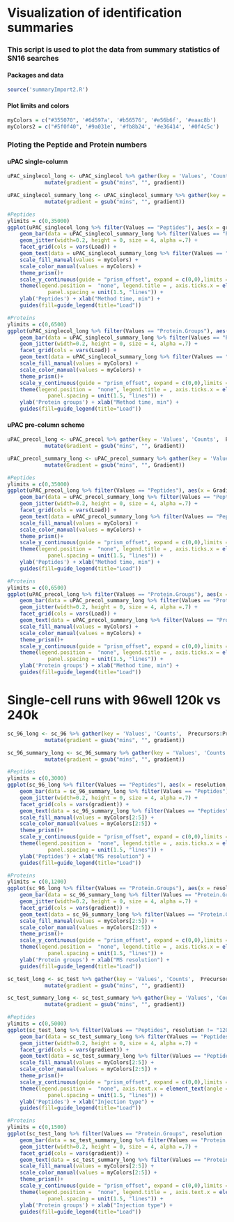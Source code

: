 # Visualization of identification summaries

### This script is used to plot the data from summary statistics of SN16 searches 

#### Packages and data
```r
source('summaryImport2.R')
```

#### Plot limits and colors 
```r
myColors = c("#355070", '#6d597a', '#b56576', '#e56b6f', '#eaac8b')
myColors2 = c("#5f0f40", '#9a031e', '#fb8b24', '#e36414', '#0f4c5c')
```
### Ploting the Peptide and Protein numbers 

#### uPAC single-column
```r

uPAC_singlecol_long <- uPAC_singlecol %>% gather(key = 'Values', 'Counts',  Precursors:Protein.Groups) %>% 
            mutate(gradient = gsub("mins", "", gradient)) 

uPAC_singlecol_summary_long <- uPAC_singlecol_summary %>% gather(key = 'Values', 'Counts',  Precursors:Protein.Groups) %>% 
            mutate(gradient = gsub("mins", "", gradient)) 

#Peptides 
ylimits = c(0,35000)
ggplot(uPAC_singlecol_long %>% filter(Values == "Peptides"), aes(x = gradient, y = Counts, fill = Load, color = Load, label = Counts)) + 
    geom_bar(data = uPAC_singlecol_summary_long %>% filter(Values == "Peptides"), stat = "identity", position= "dodge", alpha =0.6, show.legend = FALSE) +
    geom_jitter(width=0.2, height = 0, size = 4, alpha =.7) +
    facet_grid(cols = vars(Load)) +
    geom_text(data = uPAC_singlecol_summary_long %>% filter(Values == "Peptides"), color = "black", vjust = -0.9, fontface = "bold")+
    scale_fill_manual(values = myColors) +
    scale_color_manual(values = myColors) +
    theme_prism()+
    scale_y_continuous(guide = "prism_offset", expand = c(0,0),limits = ylimits) +
    theme(legend.position =  "none", legend.title = , axis.ticks.x = element_blank(),
             panel.spacing = unit(1.5, "lines")) + 
    ylab('Peptides') + xlab("Method time, min") +
    guides(fill=guide_legend(title="Load"))

#Proteins
ylimits = c(0,6500)
ggplot(uPAC_singlecol_long %>% filter(Values == "Protein.Groups"), aes(x = gradient, y = Counts, fill = Load, color = Load, label = Counts)) + 
    geom_bar(data = uPAC_singlecol_summary_long %>% filter(Values == "Protein.Groups"), stat = "identity", position= "dodge", alpha =0.6, show.legend = FALSE) +
    geom_jitter(width=0.2, height = 0, size = 4, alpha =.7) +
    facet_grid(cols = vars(Load)) +
    geom_text(data = uPAC_singlecol_summary_long %>% filter(Values == "Protein.Groups"), color = "black", vjust = -0.9, fontface = "bold")+
    scale_fill_manual(values = myColors) +
    scale_color_manual(values = myColors) +
    theme_prism()+
    scale_y_continuous(guide = "prism_offset", expand = c(0,0),limits = ylimits) +
    theme(legend.position =  "none", legend.title = , axis.ticks.x = element_blank(),
             panel.spacing = unit(1.5, "lines")) + 
    ylab('Protein groups') + xlab("Method time, min") +
    guides(fill=guide_legend(title="Load"))
```

#### uPAC pre-column scheme

```r

uPAC_precol_long <- uPAC_precol %>% gather(key = 'Values', 'Counts',  Precursors:Protein.Groups) %>% 
            mutate(Gradient = gsub("mins", "", Gradient)) 

uPAC_precol_summary_long <- uPAC_precol_summary %>% gather(key = 'Values', 'Counts',  Precursors:Protein.Groups) %>% 
            mutate(Gradient = gsub("mins", "", Gradient)) 

#Peptides 
ylimits = c(0,35000)
ggplot(uPAC_precol_long %>% filter(Values == "Peptides"), aes(x = Gradient, y = Counts, fill = Load, color = Load, label = Counts)) + 
    geom_bar(data = uPAC_precol_summary_long %>% filter(Values == "Peptides"), stat = "identity", position= "dodge", alpha =0.6, show.legend = FALSE) +
    geom_jitter(width=0.2, height = 0, size = 4, alpha =.7) +
    facet_grid(cols = vars(Load)) +
    geom_text(data = uPAC_precol_summary_long %>% filter(Values == "Peptides"), color = "black", vjust = -0.9, fontface = "bold")+
    scale_fill_manual(values = myColors) +
    scale_color_manual(values = myColors) +
    theme_prism()+
    scale_y_continuous(guide = "prism_offset", expand = c(0,0),limits = ylimits) +
    theme(legend.position =  "none", legend.title = , axis.ticks.x = element_blank(),
             panel.spacing = unit(1.5, "lines")) + 
    ylab('Peptides') + xlab("Method time, min") +
    guides(fill=guide_legend(title="Load"))

#Proteins
ylimits = c(0,6500)
ggplot(uPAC_precol_long %>% filter(Values == "Protein.Groups"), aes(x = Gradient, y = Counts, fill = Load, color = Load, label = Counts)) + 
    geom_bar(data = uPAC_precol_summary_long %>% filter(Values == "Protein.Groups"), stat = "identity", position= "dodge", alpha =0.6, show.legend = FALSE) +
    geom_jitter(width=0.2, height = 0, size = 4, alpha =.7) +
    facet_grid(cols = vars(Load)) +
    geom_text(data = uPAC_precol_summary_long %>% filter(Values == "Protein.Groups"), color = "black", vjust = -0.9, fontface = "bold")+
    scale_fill_manual(values = myColors) +
    scale_color_manual(values = myColors) +
    theme_prism()+
    scale_y_continuous(guide = "prism_offset", expand = c(0,0),limits = ylimits) +
    theme(legend.position =  "none", legend.title = , axis.ticks.x = element_blank(),
             panel.spacing = unit(1.5, "lines")) + 
    ylab('Protein groups') + xlab("Method time, min") +
    guides(fill=guide_legend(title="Load"))
```

# Single-cell runs with 96well 120k vs 240k 

```r

sc_96_long <- sc_96 %>% gather(key = 'Values', 'Counts',  Precursors:Protein.Groups) %>% 
            mutate(gradient = gsub("mins", "", gradient)) 

sc_96_summary_long <- sc_96_summary %>% gather(key = 'Values', 'Counts',  Precursors:Protein.Groups) %>% 
            mutate(gradient = gsub("mins", "", gradient)) 

#Peptides 
ylimits = c(0,3000)
ggplot(sc_96_long %>% filter(Values == "Peptides"), aes(x = resolution, y = Counts, fill = resolution, color = resolution, label = Counts)) + 
    geom_bar(data = sc_96_summary_long %>% filter(Values == "Peptides"), stat = "identity", position= "dodge", alpha =0.6, show.legend = FALSE) +
    geom_jitter(width=0.2, height = 0, size = 4, alpha =.7) +
    facet_grid(cols = vars(gradient)) +
    geom_text(data = sc_96_summary_long %>% filter(Values == "Peptides"), color = "black", vjust = -0.9, fontface = "bold")+
    scale_fill_manual(values = myColors[2:5]) +
    scale_color_manual(values = myColors[2:5]) +
    theme_prism()+
    scale_y_continuous(guide = "prism_offset", expand = c(0,0),limits = ylimits) +
    theme(legend.position =  "none", legend.title = , axis.ticks.x = element_blank(),
             panel.spacing = unit(1.5, "lines")) + 
    ylab('Peptides') + xlab("MS resolution") +
    guides(fill=guide_legend(title="Load"))

#Proteins
ylimits = c(0,1200)
ggplot(sc_96_long %>% filter(Values == "Protein.Groups"), aes(x = resolution, y = Counts, fill = resolution, color = resolution, label = Counts)) + 
    geom_bar(data = sc_96_summary_long %>% filter(Values == "Protein.Groups"), stat = "identity", position= "dodge", alpha =0.6, show.legend = FALSE) +
    geom_jitter(width=0.2, height = 0, size = 4, alpha =.7) +
    facet_grid(cols = vars(gradient)) +
    geom_text(data = sc_96_summary_long %>% filter(Values == "Protein.Groups"), color = "black", vjust = -0.9, fontface = "bold")+
    scale_fill_manual(values = myColors[2:5]) +
    scale_color_manual(values = myColors[2:5]) +
    theme_prism()+
    scale_y_continuous(guide = "prism_offset", expand = c(0,0),limits = ylimits) +
    theme(legend.position =  "none", legend.title = , axis.ticks.x = element_blank(),
             panel.spacing = unit(1.5, "lines")) + 
    ylab('Protein groups') + xlab("MS resolution") +
    guides(fill=guide_legend(title="Load"))
```

```r

sc_test_long <- sc_test %>% gather(key = 'Values', 'Counts',  Precursors:Protein.Groups) %>% 
            mutate(gradient = gsub("mins", "", gradient)) 

sc_test_summary_long <- sc_test_summary %>% gather(key = 'Values', 'Counts',  Precursors:Protein.Groups) %>% 
            mutate(gradient = gsub("mins", "", gradient)) 

#Peptides 
ylimits = c(0,5000)
ggplot(sc_test_long %>% filter(Values == "Peptides", resolution != "120k"), aes(x = injection, y = Counts, fill = injection, color = injection, label = Counts)) + 
    geom_bar(data = sc_test_summary_long %>% filter(Values == "Peptides", resolution != "120k"), stat = "identity", position= "dodge", alpha =0.6, show.legend = FALSE) +
    geom_jitter(width=0.2, height = 0, size = 4, alpha =.7) +
    facet_grid(cols = vars(gradient)) +
    geom_text(data = sc_test_summary_long %>% filter(Values == "Peptides", resolution != "120k"), color = "black", vjust = -0.9, fontface = "bold")+
    scale_fill_manual(values = myColors[2:5]) +
    scale_color_manual(values = myColors[2:5]) +
    theme_prism()+
    scale_y_continuous(guide = "prism_offset", expand = c(0,0),limits = ylimits) +
    theme(legend.position =  "none", axis.text.x = element_text(angle = 45),legend.title = , axis.ticks.x = element_blank(),
             panel.spacing = unit(1.5, "lines")) + 
    ylab('Peptides') + xlab("Injection type") +
    guides(fill=guide_legend(title="Load"))

#Proteins
ylimits = c(0,1500)
ggplot(sc_test_long %>% filter(Values == "Protein.Groups", resolution != "120k"), aes(x = injection, y = Counts, fill = injection, color = injection, label = Counts)) + 
    geom_bar(data = sc_test_summary_long %>% filter(Values == "Protein.Groups", resolution != "120k"), stat = "identity", position= "dodge", alpha =0.6, show.legend = FALSE) +
    geom_jitter(width=0.2, height = 0, size = 4, alpha =.7) +
    facet_grid(cols = vars(gradient)) +
    geom_text(data = sc_test_summary_long %>% filter(Values == "Protein.Groups", resolution != "120k"), color = "black", vjust = -0.9, fontface = "bold")+
    scale_fill_manual(values = myColors[2:5]) +
    scale_color_manual(values = myColors[2:5]) +
    theme_prism()+
    scale_y_continuous(guide = "prism_offset", expand = c(0,0),limits = ylimits) +
    theme(legend.position =  "none", legend.title = , axis.text.x = element_text(angle = 45), axis.ticks.x = element_blank(),
             panel.spacing = unit(1.5, "lines")) + 
    ylab('Protein groups') + xlab("Injection type") +
    guides(fill=guide_legend(title="Load"))

```